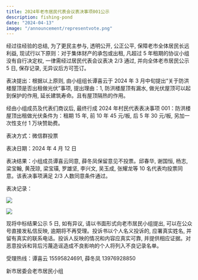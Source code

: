 ```yaml
---
title: 2024年老市居民代表会议表决事项001公示
description: fishing-pond
date: "2024-04-13"
image: "/announcement/representvote.png"
---
```


经过往经验的总结, 为了更民主参与, 透明公开, 公正公平, 保障老市全体居民长远利益, 现试行以下原则：对于集体财产的承包或出租, 凡超过 5 年租期的协议小组没有自行决定权, 一律需经过居民代表会议表决 2/3 通过, 并向全体老市居民公示 5 日, 保存记录, 无异议后方可签订。

表决提出：根据以上原则, 由小组组长谭喜云于 2024 年 3 月中旬提出“关于防洪楼屋顶是否出租做光伏”事项, 提出理由：1, 防洪楼屋顶有漏水, 做光伏屋顶可以起到保护的作用, 延长建筑寿命。且有屋顶隔热的作用。

经由小组成员及代表们商议后, 最终行成 2024 年村民代表表决事项 001：防洪楼屋顶出租做光伏条件为：租期 15 年, 前 10 年 45 元/板, 后 5 年 30 元/板, 另加一次性支付 1 万块赞助费。

表决方式：微信群投票

表决日期：2024 年 4 月 12 日

表决结果：小组成员谭喜云同意, 薛冬凤保留意见不投票。邱春华, 谢国恒, 杨志, 梁宝翰, 黄茂琼, 梁宝璜, 罗雄坚, 李兴文, 吴玉成, 张耀龙等 10 名代表均投票同意。该表决事项满足 2/3 人数同意条件通过。

表决记录：

![](/announcement/representvote.png)

![](/announcement/representvote2.png)

现将中标结果公示 5 日, 如有异议, 请以书面形式向老市居民小组提出, 可以在公众号直接发私信反映, 逾期将不再受理。投诉书以个人名义投诉的, 应署真实姓名, 并留有真实的联系电话。投诉人反映的情况和内容应真实可靠, 并提供相应证据。对恶意投诉和背后污蔑造谣造成不良影响的个人将列入不良记录名单。

受理热线：谭喜云 15595824691, 薛冬凤 13976928850

新市居委会老市居民小组
